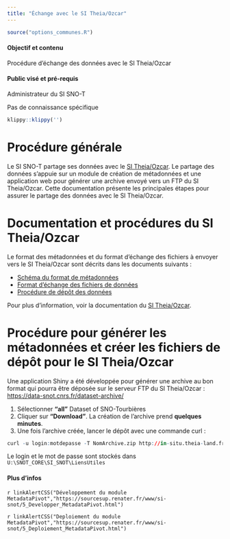 ```yaml
---
title: "Échange avec le SI Theia/Ozcar"
---
```


```r
source("options_communes.R")
```

<div class="alert alert-success" role="alert">
  <h4 class="alert-heading">**Objectif et contenu**</h4>
  <p>Procédure d'échange des données avec le SI Theia/Ozcar</p>
</div>

<div class="alert alert-info" role="alert">
  <h4 class="alert-heading">**Public visé et pré-requis**</h4>
  <p>Administrateur du SI SNO-T</p>
  <p>Pas de connaissance spécifique</p>
</div>

```r
klippy::klippy('')
```

# Procédure générale {-}

Le SI SNO-T partage ses données avec le [SI Theia/Ozcar](http://in-situ.theia-land.fr/). Le partage des données s'appuie sur un module de création de métadonnées et une application web pour générer une archive envoyé vers un FTP du SI Theia/Ozcar.
Cette documentation présente les principales étapes pour assurer le partage des données avec le SI Theia/Ozcar.

# Documentation et procédures du SI Theia/Ozcar

Le format des métadonnées et du format d'échange des fichiers à envoyer vers le SI Theia/Ozcar sont décrits dans les documents suivants :

- [Schéma du format de métadonnées](https://theia-ozcar.gricad-pages.univ-grenoble-alpes.fr/doc-producer/_downloads/f290a9689a029512c7ade3f18fc7a66c/ClassDiagramPivotFormatV1.1.pdf)
- [Format d'échange des fichiers de données](https://theia-ozcar.gricad-pages.univ-grenoble-alpes.fr/doc-producer/_downloads/cdf56201947d99a98976ac15f5e8ddc5/description_fichier_de_donnees_v1.1.pdf)
- [Procédure de dépôt des données](https://theia-ozcar.gricad-pages.univ-grenoble-alpes.fr/doc-producer/_downloads/e64ac8c3acb597710601dfc2c7c8c248/depot_des_informations_v1.1.pdf)

Pour plus d'information, voir la documentation du [SI Theia/Ozcar](https://theia-ozcar.gricad-pages.univ-grenoble-alpes.fr/doc-producer/producer-documentation.html).

# Procédure pour générer les métadonnées et créer les fichiers de dépôt pour le SI Theia/Ozcar

Une application Shiny a été développée pour générer une archive au bon format qui pourra être déposée sur le serveur FTP du SI Theia/Ozcar : [https://data-snot.cnrs.fr/dataset-archive/](https://data-snot.cnrs.fr/dataset-archive/)

1. Sélectionner **"all"** Dataset of SNO-Tourbières
2. Cliquer sur **"Download"**. La création de l'archive prend **quelques minutes**.
3. Une fois l'archive créée, lancer le dépôt avec une commande curl : 

```r
curl -u login:motdepasse -T NomArchive.zip http://in-situ.theia-land.fr/data/TOUR/new/
```

Le login et le mot de passe sont stockés dans `U:\SNOT_CORE\SI_SNOT\LiensUtiles`

<div class="alert alert-info" role="alert">
  <h4 class="alert-heading">**Plus d'infos**</h4>
  <p>`r linkAlertCSS("Développement du module MetadataPivot","https://sourcesup.renater.fr/www/si-snot/5_Developper_MetadataPivot.html")`</p>
  <p>`r linkAlertCSS("Deploiement du module MetadataPivot","https://sourcesup.renater.fr/www/si-snot/5_Deploiement_MetadataPivot.html")`</p>
</div>


